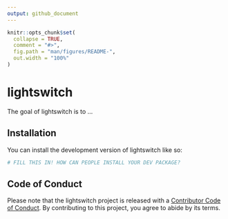 ```yaml
---
output: github_document
---
```


<!-- README.md is generated from README.Rmd. Please edit that file -->

```r
knitr::opts_chunk$set(
  collapse = TRUE,
  comment = "#>",
  fig.path = "man/figures/README-",
  out.width = "100%"
)
```

# lightswitch

<!-- badges: start -->
<!-- badges: end -->

The goal of lightswitch is to ...

## Installation

You can install the development version of lightswitch like so:

``` r
# FILL THIS IN! HOW CAN PEOPLE INSTALL YOUR DEV PACKAGE?
```

## Code of Conduct

Please note that the lightswitch project is released with a [Contributor Code of Conduct](https://contributor-covenant.org/version/2/1/CODE_OF_CONDUCT.html). By contributing to this project, you agree to abide by its terms.
